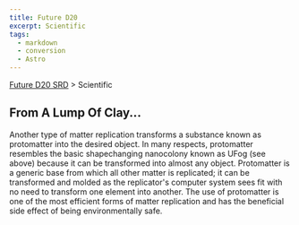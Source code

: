 ```yaml
---
title: Future D20
excerpt: Scientific
tags:
  - markdown
  - conversion
  - Astro
---
```






[Future D20 SRD]( / ) > Scientific




## From A Lump Of Clay...


Another type of matter replication transforms a substance known as protomatter into the desired object. In many respects, protomatter resembles the basic shapechanging nanocolony known as UFog (see above) because it can be transformed into almost any object. Protomatter is a generic base from which all other matter is replicated; it can be transformed and molded as the replicator's computer system sees fit with no need to transform one element into another. The use of protomatter is one of the most efficient forms of matter replication and has the beneficial side effect of being environmentally safe.



